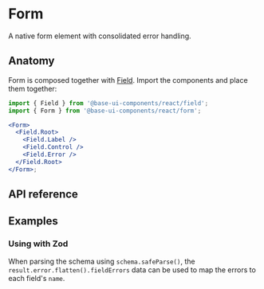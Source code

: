 # Form

<Subtitle>A native form element with consolidated error handling.</Subtitle>

<Meta
  name="description"
  content="A high-quality, unstyled React form component with consolidated error handling."
/>

<Demo path="./demos/hero" />

## Anatomy

Form is composed together with [Field](/react/components/field). Import the components and place them together:

```jsx title="Anatomy"
import { Field } from '@base-ui-components/react/field';
import { Form } from '@base-ui-components/react/form';

<Form>
  <Field.Root>
    <Field.Label />
    <Field.Control />
    <Field.Error />
  </Field.Root>
</Form>;
```

## API reference

<Reference component="Form" />

## Examples

### Using with Zod

When parsing the schema using `schema.safeParse()`, the `result.error.flatten().fieldErrors` data can be used to map the errors to each field's `name`.

<Demo path="./demos/zod" />
